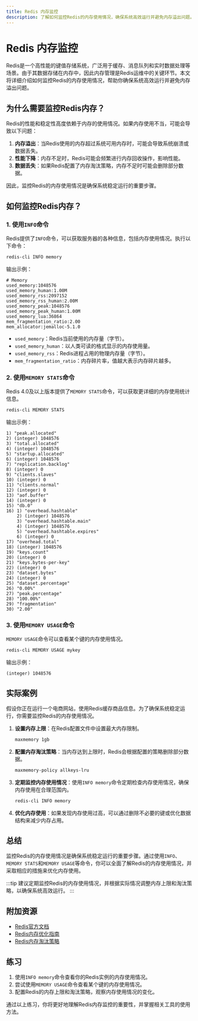 ```yaml
---
title: Redis 内存监控
description: 了解如何监控Redis的内存使用情况，确保系统高效运行并避免内存溢出问题。
---
```


# Redis 内存监控

Redis是一个高性能的键值存储系统，广泛用于缓存、消息队列和实时数据处理等场景。由于其数据存储在内存中，因此内存管理是Redis运维中的关键环节。本文将详细介绍如何监控Redis的内存使用情况，帮助你确保系统高效运行并避免内存溢出问题。

## 为什么需要监控Redis内存？

Redis的性能和稳定性高度依赖于内存的使用情况。如果内存使用不当，可能会导致以下问题：

1. **内存溢出**：当Redis使用的内存超过系统可用内存时，可能会导致系统崩溃或数据丢失。
2. **性能下降**：内存不足时，Redis可能会频繁进行内存回收操作，影响性能。
3. **数据丢失**：如果Redis配置了内存淘汰策略，内存不足时可能会删除部分数据。

因此，监控Redis的内存使用情况是确保系统稳定运行的重要步骤。

## 如何监控Redis内存？

### 1. 使用`INFO`命令

Redis提供了`INFO`命令，可以获取服务器的各种信息，包括内存使用情况。执行以下命令：

```bash
redis-cli INFO memory
```

输出示例：

```plaintext
# Memory
used_memory:1048576
used_memory_human:1.00M
used_memory_rss:2097152
used_memory_rss_human:2.00M
used_memory_peak:1048576
used_memory_peak_human:1.00M
used_memory_lua:36864
mem_fragmentation_ratio:2.00
mem_allocator:jemalloc-5.1.0
```

- `used_memory`：Redis当前使用的内存量（字节）。
- `used_memory_human`：以人类可读的格式显示的内存使用量。
- `used_memory_rss`：Redis进程占用的物理内存量（字节）。
- `mem_fragmentation_ratio`：内存碎片率，值越大表示内存碎片越多。

### 2. 使用`MEMORY STATS`命令

Redis 4.0及以上版本提供了`MEMORY STATS`命令，可以获取更详细的内存使用统计信息。

```bash
redis-cli MEMORY STATS
```

输出示例：

```plaintext
1) "peak.allocated"
2) (integer) 1048576
3) "total.allocated"
4) (integer) 1048576
5) "startup.allocated"
6) (integer) 1048576
7) "replication.backlog"
8) (integer) 0
9) "clients.slaves"
10) (integer) 0
11) "clients.normal"
12) (integer) 0
13) "aof.buffer"
14) (integer) 0
15) "db.0"
16) 1) "overhead.hashtable"
    2) (integer) 1048576
    3) "overhead.hashtable.main"
    4) (integer) 1048576
    5) "overhead.hashtable.expires"
    6) (integer) 0
17) "overhead.total"
18) (integer) 1048576
19) "keys.count"
20) (integer) 0
21) "keys.bytes-per-key"
22) (integer) 0
23) "dataset.bytes"
24) (integer) 0
25) "dataset.percentage"
26) "0.00%"
27) "peak.percentage"
28) "100.00%"
29) "fragmentation"
30) "2.00"
```

### 3. 使用`MEMORY USAGE`命令

`MEMORY USAGE`命令可以查看某个键的内存使用情况。

```bash
redis-cli MEMORY USAGE mykey
```

输出示例：

```plaintext
(integer) 1048576
```

## 实际案例

假设你正在运行一个电商网站，使用Redis缓存商品信息。为了确保系统稳定运行，你需要监控Redis的内存使用情况。

1. **设置内存上限**：在Redis配置文件中设置最大内存限制。

   ```bash
   maxmemory 1gb
   ```

2. **配置内存淘汰策略**：当内存达到上限时，Redis会根据配置的策略删除部分数据。

   ```bash
   maxmemory-policy allkeys-lru
   ```

3. **定期监控内存使用情况**：使用`INFO memory`命令定期检查内存使用情况，确保内存使用在合理范围内。

   ```bash
   redis-cli INFO memory
   ```

4. **优化内存使用**：如果发现内存使用过高，可以通过删除不必要的键或优化数据结构来减少内存占用。

## 总结

监控Redis的内存使用情况是确保系统稳定运行的重要步骤。通过使用`INFO`、`MEMORY STATS`和`MEMORY USAGE`等命令，你可以全面了解Redis的内存使用情况，并采取相应的措施来优化内存使用。

:::tip
建议定期监控Redis的内存使用情况，并根据实际情况调整内存上限和淘汰策略，以确保系统高效运行。
:::

## 附加资源

- [Redis官方文档](https://redis.io/documentation)
- [Redis内存优化指南](https://redis.io/topics/memory-optimization)
- [Redis内存淘汰策略](https://redis.io/topics/lru-cache)

## 练习

1. 使用`INFO memory`命令查看你的Redis实例的内存使用情况。
2. 尝试使用`MEMORY USAGE`命令查看某个键的内存使用情况。
3. 配置Redis的内存上限和淘汰策略，观察内存使用情况的变化。

通过以上练习，你将更好地理解Redis内存监控的重要性，并掌握相关工具的使用方法。